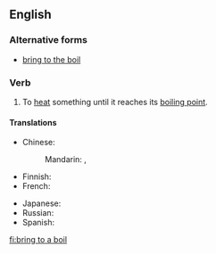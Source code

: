 ==English==

===Alternative forms===
* [[bring to the boil]] {{a|UK, Australia}}

===Verb===
{{en-verb|head=[[bring]] [[to a boil]]|brings to the boil|bringing to the boil|brought to the boil}}

# {{context|US|idiomatic|lang=en}} To [[heat]] something until it reaches its [[boiling point]].

====Translations====
{{trans-top|heat something until it reaches boiling point}}
* Chinese:
*: Mandarin: {{t+|cmn|沸騰|sc=Hani}}, {{t+|cmn|沸腾|tr=fèiténg|sc=Hani}}
* Finnish: {{t|fi|kiehauttaa}}
* French: {{t|fr|porter à ébullition}}
{{trans-mid}}
* Japanese: {{t|ja|沸騰させる|tr=ふっとうさせる, futtō saseru|sc=Jpan}}
* Russian: {{t|ru|довести́ до кипе́ния}}
* Spanish: {{t|es|poner a hervir}}
{{trans-bottom}}

[[fi:bring to a boil]]